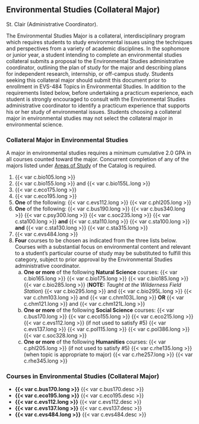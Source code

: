 ## Environmental Studies (Collateral Major) {#sec-environmental-studies}
St. Clair (Administrative Coordinator).

The Environmental Studies Major is a collateral, interdisciplinary program which requires students to study environmental issues using the techniques and perspectives from a variety of academic disciplines.
In the sophomore or junior year, a student intending to complete an environmental studies collateral submits a proposal to the Environmental Studies administrative coordinator, outlining the plan of study for the major and describing plans for independent research, internship, or off-campus study. Students seeking this collateral major should submit this document prior to enrollment in EVS-484 Topics in Environmental Studies. 
In addition to the requirements listed below, before undertaking a practicum experience, each student is strongly encouraged to consult with the Environmental Studies administrative coordinator to identify a practicum experience that supports his or her study of environmental issues.
Students choosing a collateral major in environmental studies may not select the collateral major in environmental science. 


### Collateral Major in Environmental Studies
A major in environmental studies requires a minimum cumulative 2.0 GPA in all courses counted toward the major.
Concurrent completion of any of the majors listed under [Areas of Study](catalog_sections/areas_of_study.qmd#Areas Of Study) of the Catalog is required.  

1. {{< var c.bio105.long >}}
2. {{< var c.bio155.long >}} and {{< var c.bio155L.long >}}
3. {{< var c.eco175.long >}}
4. {{< var c.eco195.long >}}
5. **One** of the following:
	{{< var c.evs112.long >}}
	{{< var c.phl205.long >}}
6. **One** of the following:
	{{< var c.bus190.long >}}
	{{< var c.bus340.long >}}
	{{< var c.psy300.long >}}
	{{< var c.soc235.long >}}
	{{< var c.sta100.long >}} **and** {{< var c.sta110.long >}}
	{{< var c.sta100.long >}} **and** {{< var c.sta130.long >}}
	{{< var c.sta315.long >}}
7. {{< var c.evs484.long >}}
8. **Four** courses to be chosen as indicated from the three lists below. Courses with a substantial focus on environmental content and relevant to a student’s particular course of study may be substituted to fulfill this category, subject to prior approval by the Environmental Studies administrative coordinator.
	a.  **One or more** of the following **Natural Science** courses:
		{{< var c.bio165.long >}}
		{{< var c.bio175.long >}}
		{{< var c.bio185.long >}}
		{{< var c.bio285.long >}} (**NOTE:** *Taught at the Wilderness Field Station*)
		{{< var c.bio295.long >}} and {{< var c.bio295L.long >}}
		{{< var c.chm103.long >}} and {{< var c.chm103L.long >}} **OR** {{< var c.chm121.long >}} and {{< var c.chm121L.long >}}
	b. **One or more** of the following **Social Science** courses:
		{{< var c.bus170.long >}}
		{{< var c.eco155.long >}}
		{{< var c.eco215.long >}}
		{{< var c.evs112.long >}} (if not used to satisfy #5)
		{{< var c.evs137.long >}}
		{{< var c.pol115.long >}}
		{{< var c.pol386.long >}}
		{{< var c.soc328.long >}}
	c. **One or more** of the following **Humanities** courses:
		{{< var c.phl205.long >}} (if not used to satisfy #5)
		{{< var c.rhe135.long >}} (when topic is appropriate to major)
		{{< var c.rhe257.long >}}
		{{< var c.rhe345.long >}}


### Courses in Environmental Studies (Collateral Major) 
- **{{< var c.bus170.long >}}**
  {{< var c.bus170.desc >}} 
- **{{< var c.eco195.long >}}**
  {{< var c.eco195.desc >}} 
- **{{< var c.evs112.long >}}**
  {{< var c.evs112.desc >}} 
- **{{< var c.evs137.long >}}**
  {{< var c.evs137.desc >}} 
- **{{< var c.evs484.long >}}**
  {{< var c.evs484.desc >}} 













